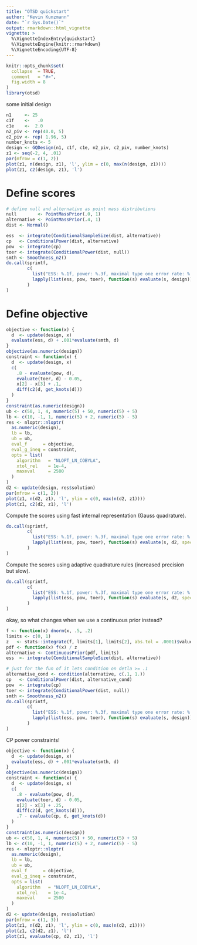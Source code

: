 ```yaml
---
title: "OTSD quickstart"
author: "Kevin Kunzmann"
date: "`r Sys.Date()`"
output: rmarkdown::html_vignette
vignette: >
  %\VignetteIndexEntry{quickstart}
  %\VignetteEngine{knitr::rmarkdown}
  %\VignetteEncoding{UTF-8}
---
```


```r
knitr::opts_chunk$set(
  collapse  = TRUE,
  comment   = "#>",
  fig.width = 8
)
library(otsd)
```

some initial design

```r
n1     <- 25
c1f    <-   .0
c1e    <-  2.0
n2_piv <- rep(40.0, 5)
c2_piv <- rep( 1.96, 5)
number_knots <- 5
design <- GQDesign(n1, c1f, c1e, n2_piv, c2_piv, number_knots)
z1 <- seq(-2, 4, .01)
par(mfrow = c(1, 2))
plot(z1, n(design, z1), 'l', ylim = c(0, max(n(design, z1))))
plot(z1, c2(design, z1), 'l')
```

# Define scores 

```r
# define null and alternative as point mass distributions
null        <- PointMassPrior(.0, 1)
alternative <- PointMassPrior(.4, 1)
dist <- Normal()

ess  <- integrate(ConditionalSampleSize(dist, alternative))
cp   <- ConditionalPower(dist, alternative)
pow  <- integrate(cp)
toer <- integrate(ConditionalPower(dist, null))
smth <- Smoothness_n2()
do.call(sprintf, 
        c(
          list("ESS: %.1f, power: %.3f, maximal type one error rate: %.3f"), 
          lapply(list(ess, pow, toer), function(s) evaluate(s, design))
        )
)
```

# Define objective

```r
objective <- function(x) {
  d  <- update(design, x)
  evaluate(ess, d) + .001*evaluate(smth, d)
}
objective(as.numeric(design))
constraint <- function(x) {
  d  <- update(design, x)
  c(
    .8 - evaluate(pow, d),
    evaluate(toer, d) - 0.05,
    x[2] - x[3] + .1,
    diff(c2(d, get_knots(d)))
  )
}
constraint(as.numeric(design))
ub <- c(50, 1, 4, numeric(5) + 50, numeric(5) + 5)
lb <- c(10, -1, 1, numeric(5) + 2, numeric(5) - 5)
res <- nloptr::nloptr(
  as.numeric(design),
  lb = lb,
  ub = ub,
  eval_f      = objective,
  eval_g_ineq = constraint,
  opts = list(
    algorithm   = "NLOPT_LN_COBYLA",
    xtol_rel    = 1e-4,
    maxeval     = 2500
  )
)
d2 <- update(design, res$solution)
par(mfrow = c(1, 2))
plot(z1, n(d2, z1), 'l', ylim = c(0, max(n(d2, z1))))
plot(z1, c2(d2, z1), 'l')
```

Compute the scores using fast internal representation (Gauss quadrature).

```r
do.call(sprintf, 
        c(
          list("ESS: %.1f, power: %.3f, maximal type one error rate: %.3f"), 
          lapply(list(ess, pow, toer), function(s) evaluate(s, d2, specific = TRUE))
        )
)
```

Compute the scores using adaptive quadrature rules (increased precision but slow).

```r
do.call(sprintf, 
        c(
          list("ESS: %.1f, power: %.3f, maximal type one error rate: %.3f"), 
          lapply(list(ess, pow, toer), function(s) evaluate(s, d2, specific = FALSE))
        )
)
```


okay, so what changes when we use a continuous prior instead?


```r
f <- function(x) dnorm(x, .5, .2)
limits <- c(0, 1)
z   <- stats::integrate(f, limits[1], limits[2], abs.tol = .0001)$value
pdf <- function(x) f(x) / z
alternative <- ContinuousPrior(pdf, limits)
ess  <- integrate(ConditionalSampleSize(dist, alternative))

# just for the fun of it lets condition on detla >= .1
alternative_cond <- condition(alternative, c(.1, 1.))
cp   <- ConditionalPower(dist, alternative_cond)
pow  <- integrate(cp)
toer <- integrate(ConditionalPower(dist, null))
smth <- Smoothness_n2()
do.call(sprintf, 
        c(
          list("ESS: %.1f, power: %.3f, maximal type one error rate: %.3f"), 
          lapply(list(ess, pow, toer), function(s) evaluate(s, design))
        )
)
```

CP power constraints!

```r
objective <- function(x) {
  d  <- update(design, x)
  evaluate(ess, d) + .001*evaluate(smth, d)
}
objective(as.numeric(design))
constraint <- function(x) {
  d  <- update(design, x)
  c(
    .8 - evaluate(pow, d),
    evaluate(toer, d) - 0.05,
    x[2] - x[3] + .25,
    diff(c2(d, get_knots(d))),
    .7 - evaluate(cp, d, get_knots(d))
  )
}
constraint(as.numeric(design))
ub <- c(50, 1, 4, numeric(5) + 50, numeric(5) + 5)
lb <- c(10, -1, 1, numeric(5) + 2, numeric(5) - 5)
res <- nloptr::nloptr(
  as.numeric(design),
  lb = lb,
  ub = ub,
  eval_f      = objective,
  eval_g_ineq = constraint,
  opts = list(
    algorithm   = "NLOPT_LN_COBYLA",
    xtol_rel    = 1e-4,
    maxeval     = 2500
  )
)
d2 <- update(design, res$solution)
par(mfrow = c(1, 3))
plot(z1, n(d2, z1), 'l', ylim = c(0, max(n(d2, z1))))
plot(z1, c2(d2, z1), 'l')
plot(z1, evaluate(cp, d2, z1), 'l')
```
